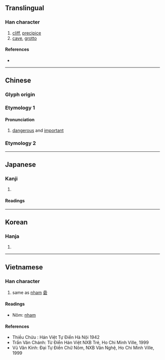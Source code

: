 {{also|巌|岩}}
{{character info/new}}
==Translingual==

===Han character===
{{Han char|rn=46|rad=山|as=20|sn=23|four=22248|canj=URRK|ids=⿱山嚴}}

# [[cliff]], [[precipice]]
# [[cave]], [[grotto]]

====References====
* {{Han ref|kx=0323.070|dkj=08649|dj=0623.150|hdz=10808.070|uh=5DD6|ud=24022|bh=C5C9|bd=50633}}

----

==Chinese==
{{zh-forms|s=岩}}

===Glyph origin===
{{Han etym}}

===Etymology 1===

====Pronunciation====
{{zh-pron
|m=yán
|cat=adj
}}

# {{lb|zh|of a military position}} [[dangerous]] and [[important]]
{{zh-x|^制，巖 邑 也，^虢 ^叔{Shú} 死 焉。|The Zhi area is a '''dangerous and important''' place, {{w|Eastern Guo|Guo}} Shu died there.|ref=Zuozhuan|3=CL-TW}}

===Etymology 2===
{{zh-see|岩|v}}

----

==Japanese==

===Kanji===
{{ja-kanji|grade=|rs=山20}}

# {{rfdef|ja|sort=山20}}

====Readings====
{{ja-readings
|on=がん, げん
|kun=けわ-し.い, いわお-, いわ-
}}

----

==Korean==

===Hanja===
{{ko-hanja|hangeul=[[암]], [[엄]]|rv=am, eom|mr=am, ŏm}}

# {{rfdef|ko|sort=山20}}

----

==Vietnamese==

===Han character===
{{vi-hantu|nham|rs=山20}}

# same as [[nham]] [[碞]]

====Readings====
* Nôm: [[nham]]

====References====
* Thiều Chửu : Hán Việt Tự Điển Hà Nội 1942
* Trần Văn Chánh: Từ Điển Hán Việt NXB Trẻ, Ho Chi Minh Ville, 1999
* Vũ Văn Kính: Đại Tự Điển Chữ Nôm, NXB Văn Nghệ, Ho Chi Minh Ville, 1999